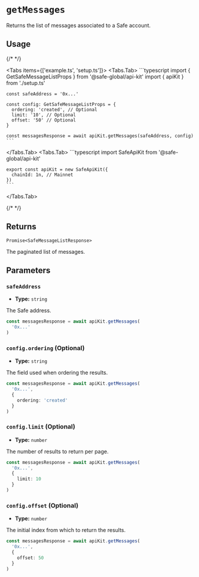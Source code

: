 
# `getMessages`

Returns the list of messages associated to a Safe account.

## Usage

{/* <!-- vale off --> */}

<Tabs items={['example.ts', 'setup.ts']}>
  <Tabs.Tab>
    ```typescript
    import { GetSafeMessageListProps } from '@safe-global/api-kit'
    import { apiKit } from './setup.ts'

    const safeAddress = '0x...'
    
    const config: GetSafeMessageListProps = {
      ordering: 'created', // Optional
      limit: '10', // Optional
      offset: '50' // Optional
    }

    const messagesResponse = await apiKit.getMessages(safeAddress, config)
    ```
  </Tabs.Tab>
  <Tabs.Tab>
    ```typescript
    import SafeApiKit from '@safe-global/api-kit'

    export const apiKit = new SafeApiKit({
      chainId: 1n, // Mainnet
    })
    ```
  </Tabs.Tab>
</Tabs>

{/* <!-- vale on --> */}

## Returns

`Promise<SafeMessageListResponse>`

The paginated list of messages.

## Parameters

### `safeAddress`

- **Type:** `string`

The Safe address.

```typescript focus=2
const messagesResponse = await apiKit.getMessages(
  '0x...'
)
```

### `config.ordering` (Optional)

- **Type:** `string`

The field used when ordering the results.

```typescript focus=4
const messagesResponse = await apiKit.getMessages(
  '0x...',
  {
    ordering: 'created'
  }
)
```

### `config.limit` (Optional)

- **Type:** `number`

The number of results to return per page.

```typescript focus=4
const messagesResponse = await apiKit.getMessages(
  '0x...',
  {
    limit: 10
  }
)
```

### `config.offset` (Optional)

- **Type:** `number`

The initial index from which to return the results.

```typescript focus=4
const messagesResponse = await apiKit.getMessages(
  '0x...',
  {
    offset: 50
  }
)
```

